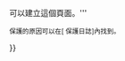 {{fmbox
|type=warning
|id=titleprotectedwarning
|image=none
|text='''警告：本頁面已被保護，只有{{#switch:{{PROTECTIONLEVEL:create}}
 |sysop=管理員
 |templateeditor=管理員和模板編輯員
 |autoconfirmed=自動確認用戶
 |#default=一些用戶
 }}可以建立這個頁面。'''<p><small>保護的原因可以在<span class="plainlinks">[{{fullurl:Special:Log|type=protect&page={{FULLPAGENAMEE}}}} 保護日誌]</span>內找到。</small></p>
}}
